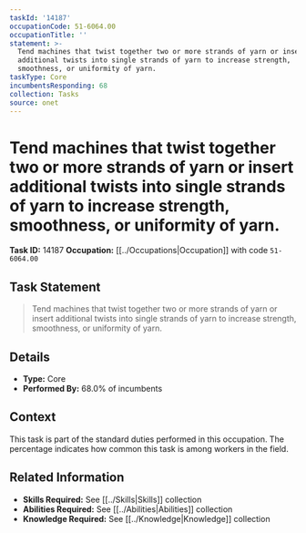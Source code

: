 ```yaml
---
taskId: '14187'
occupationCode: 51-6064.00
occupationTitle: ''
statement: >-
  Tend machines that twist together two or more strands of yarn or insert
  additional twists into single strands of yarn to increase strength,
  smoothness, or uniformity of yarn.
taskType: Core
incumbentsResponding: 68
collection: Tasks
source: onet
---
```

# Tend machines that twist together two or more strands of yarn or insert additional twists into single strands of yarn to increase strength, smoothness, or uniformity of yarn.

**Task ID:** 14187
**Occupation:** [[../Occupations|Occupation]] with code `51-6064.00`

## Task Statement

> Tend machines that twist together two or more strands of yarn or insert additional twists into single strands of yarn to increase strength, smoothness, or uniformity of yarn.

## Details

- **Type:** Core
- **Performed By:** 68.0% of incumbents

## Context

This task is part of the standard duties performed in this occupation. The percentage indicates how common this task is among workers in the field.

## Related Information

- **Skills Required:** See [[../Skills|Skills]] collection
- **Abilities Required:** See [[../Abilities|Abilities]] collection
- **Knowledge Required:** See [[../Knowledge|Knowledge]] collection
